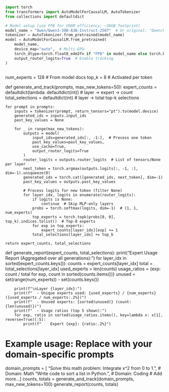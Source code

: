 
```python
import torch
from transformers import AutoModelForCausalLM, AutoTokenizer
from collections import defaultdict
```

```python
# Model setup (use FP8 for VRAM efficiency; ~30GB footprint)
model_name = "Qwen/Qwen3-30B-A3B-Instruct-2507"  # Or original: "Qwen/Qwen3-30B-A3B-Instruct-2507"
tokenizer = AutoTokenizer.from_pretrained(model_name)
model = AutoModelForCausalLM.from_pretrained(
    model_name,
    device_map="auto",  # Multi-GPU
    torch_dtype=torch.float8_e4m3fn if "FP8" in model_name else torch.bfloat16,  # FP8 or bfloat16
    output_router_logits=True  # Enable tracking
)
```


```python

```
num_experts = 128  # From model docs
top_k = 8  # Activated per token

def generate_and_track(prompts, max_new_tokens=50):
    expert_counts = defaultdict(lambda: defaultdict(int))  # layer -> expert -> count
    total_selections = defaultdict(int)  # layer -> total top-k selections

    for prompt in prompts:
        inputs = tokenizer(prompt, return_tensors="pt").to(model.device)
        generated_ids = inputs.input_ids
        past_key_values = None

        for _ in range(max_new_tokens):
            outputs = model(
                input_ids=generated_ids[:, -1:],  # Process one token
                past_key_values=past_key_values,
                use_cache=True,
                output_router_logits=True
            )
            router_logits = outputs.router_logits  # List of tensors/None per layer
            next_token = torch.argmax(outputs.logits[:, -1, :], dim=-1).unsqueeze(0)
            generated_ids = torch.cat([generated_ids, next_token], dim=-1)
            past_key_values = outputs.past_key_values

            # Process logits for new token (filter None)
            for layer_idx, logits in enumerate(router_logits):
                if logits is None:
                    continue  # Skip MLP-only layers
                probs = torch.softmax(logits, dim=-1)  # (1, 1, num_experts)
                top_experts = torch.topk(probs[0, 0], top_k).indices.tolist()  # Top-8 experts
                for exp in top_experts:
                    expert_counts[layer_idx][exp] += 1
                total_selections[layer_idx] += top_k

    return expert_counts, total_selections

def generate_report(expert_counts, total_selections):
    print("Expert Usage Report (Aggregated over all generations):")
    for layer_idx in sorted(expert_counts.keys()):
        counts = expert_counts[layer_idx]
        total = total_selections[layer_idx]
        used_experts = len(counts)
        usage_ratios = {exp: count / total for exp, count in sorted(counts.items())}
        unused = set(range(num_experts)) - set(counts.keys())

        print(f"\nLayer {layer_idx}:")
        print(f"  - Unique experts used: {used_experts} / {num_experts} ({used_experts / num_experts:.2%})")
        print(f"  - Unused experts: {sorted(unused)} (count: {len(unused)})")
        print(f"  - Usage ratios (top 5 shown):")
        for exp, ratio in sorted(usage_ratios.items(), key=lambda x: x[1], reverse=True)[:5]:
            print(f"    Expert {exp}: {ratio:.2%}")

# Example usage: Replace with your domain-specific prompts
domain_prompts = [
    "Solve this math problem: Integrate x^2 from 0 to 1.",  # Domain: Math
    "Write code to sort a list in Python.",  # Domain: Coding
    # Add more...
]
counts, totals = generate_and_track(domain_prompts, max_new_tokens=100)
generate_report(counts, totals)